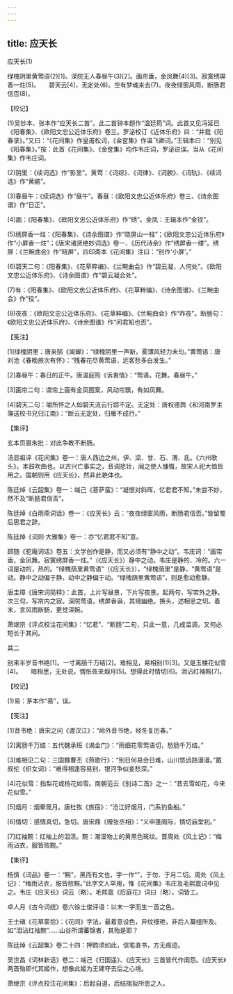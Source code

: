 ```yaml
---
---
---
```

title: 应天长
---



应天长(1)


绿槐阴里黄莺语(2)[1]。深院无人春昼午(3)[2]。画帘垂，金凤舞(4)[3]。寂寞绣屏香一炷(5)。　　碧天云[4]，无定处(6)。空有梦魂来去(7)。夜夜绿窗风雨，断肠君信否(8)。





【校记】


(1)吴钞本、张本作“应天长二首”。此二首钟本题作“温廷筠”词。此首又见冯延巳《阳春集》、《欧阳文忠公近体乐府》卷三。罗泌校订《近体乐府》曰：“并载《阳春录》。”又曰：“《花间集》作皇甫松词，《金奁集》作温飞卿词。”王辑本曰：“别见《阳春集》。”按：此首《花间集》、《金奁集》均作韦庄词，罗泌说误。当从《花间集》作韦庄词。

(2)阴里：《续词选》作“影里”。黄莺：《词综》、《词律》、《词腴》、《词轨》、《续词选》作“黄鹂”。

(3)春昼午：《续词选》作“昼午”。春昼：《欧阳文忠公近体乐府》卷三、《诗余图谱》作“日正”。

(4)画：《阳春集》、《欧阳文忠公近体乐府》作“绣”。金凤：王辑本作“金钗”。

(5)绣屏香一炷：《阳春集》、《诗余图谱》作“晓屏山一柱”；《欧阳文忠公近体乐府》作“小屏香一炷”；《唐宋诸贤绝妙词选》卷一、《历代诗余》作“绣屏香一缕”。绣屏：《兰畹曲会》作“晓屏”，四印斋本《花间集》注曰：“别作‘小屏’。”

(6)碧天二句：《阳春集》、《花草粹编》、《兰畹曲会》作“碧云凝，人何处”。《欧阳文忠公近体乐府》、《诗余图谱》作“碧云凝合处”。

(7)有：《阳春集》、《欧阳文忠公近体乐府》、《花草粹编》、《诗余图谱》、《兰畹曲会》作“役”。

(8)夜夜：《欧阳文忠公近体乐府》、《花草粹编》、《兰畹曲会》作“昨夜”。断肠句：《欧阳文忠公近体乐府》、《诗余图谱》作“问君知也否”。





【笺注】


[1]绿槐阴里：唐来鹄《闻蝉》：“绿槐阴里一声新，雾薄风轻力未匀。”黄莺语：唐刘沧《春晚旅次有怀》：“残春花尽黄莺语，远客愁多白发生。”

[2]春昼午：春日的正午。唐温庭筠《诉衷情》：“莺语。花舞。春昼午。”

[3]画帘二句：谓帘上画有金凤图案，风动帘飘，有如凤舞。

[4]碧天二句：喻所怀之人如碧天流云行踪不定。无定处：唐权德舆《和河南罗主簿送校书兄归江南》：“断云无定处，归雁不成行。”





【集评】


玄本页眉朱批：对此争教不断肠。

汤显祖评《花间集》卷一：唐人西边之州，伊、梁、甘、石、渭、氐。《六州歌头》，本鼓吹曲也。以古兴亡事实之，音调悲壮，闻之使人慷慨，故宋人祀大恤皆用之。国朝则用《应天长》，然非此艳体也。

陈廷焯《云韶集》卷一：端己《菩萨蛮》：“凝恨对斜晖，忆君君不知。”未尝不妙，然不及“断肠君信否”。

陈廷焯《白雨斋词话》卷一：《应天长》云：“夜夜绿窗风雨，断肠君信否。”皆留蜀后思君之辞。

陈廷焯《词则·大雅集》卷一：亦“忆君君不知”意。

顾随《驼庵词话》卷五：文学创作是静，而又必须有“静中之动”。韦庄词：“画帘垂，金凤舞。寂寞绣屏香一炷。”（《应天长》）静中之动。韦庄是静的、冷的。六一词是动的，热的。“绿槐荫里黄莺语”（《应天长》），“绿槐荫里”是静，“黄莺语”是动。静中之动偏于静，动中之静偏于动。“绿槐荫里黄莺语”，则是愈动愈静。

唐圭璋《唐宋词简释》：此首，上片写昼景，下片写夜景。起两句，写帘外之静。次三句，写帘内之寂。深院莺语，绣屏香袅，其境幽绝。换头，述相思之切。着末，言风雨断肠，更觉深婉。

萧继宗《评点校注花间集》：“忆君”、“断肠”二句，只此一意，几成滥调，又何必短长于其间。





其二


别来半岁音书绝[1]。一寸离肠千万结[2]。难相见，易相别(1)[3]。又是玉楼花似雪[4]。　　暗相思，无处说。惆怅夜来烟月[5]。想得此时情切[6]。泪沾红袖黦[7]。





【校记】


(1)易：茅本作“昜”，误。





【笺注】


[1]音书绝：唐宋之问《渡汉江》：“岭外音书绝，经冬复历春。”

[2]离肠千万结：五代魏承班《谒金门》：“雨细花零莺语切，愁肠千万结。”

[3]难相见二句：三国魏曹丕《燕歌行》：“别日何易会日难，山川悠远路漫漫。”戴叔伦《织女词》：“难得相逢容易别，银河争似妾愁深。”

[4]花似雪：指梨花或杨花如雪。南朝范云《别诗二首》之一：“昔去雪如花，今来花似雪。”

[5]烟月：烟晕笼月。唐杜牧《旅宿》：“沧江好烟月，门系钓鱼船。”

[6]情切：感情真切，急切。唐宋鼎《赠张丞相》：“义申蓬阁际，情切庙堂初。”

[7]红袖黦：红袖上的泪渍。黦：潮湿物上的黄黑色斑纹。晋周处《风土记》：“梅雨沾衣，服皆败黦。”





【集评】


杨慎《词品》卷一：“黦”，黑而有文也，字一作“”，于勿、于月二切。周处《风土记》：“梅雨沾衣，服皆败黦。”此字文人罕用，惟《花间集》韦庄及毛熙震词中见之。韦庄《应天长》词云（略）。毛熙震《后庭花》词曰（略）。词皆工。

卓人月《古今词统》卷六徐士俊评语：以末一字而生一首之色。

王士禛《花草蒙拾》：《花间》字法，最着意设色，异纹细艳，非后人纂组所及。如“泪沾红袖黦”……山谷所谓蕃锦者，其殆是耶？

陈廷焯《云韶集》卷二十四：押韵须如此，信笔直书，方无痕迹。

吴世昌《词林新话》卷二：端己《归国遥》、《应天长》三首皆代作闺怨。《应天长》两首殆即代其姬作，想像此姬为王建夺去后之心境。

萧继宗《评点校注花间集》：后起自道，后结揣拟所思之人。